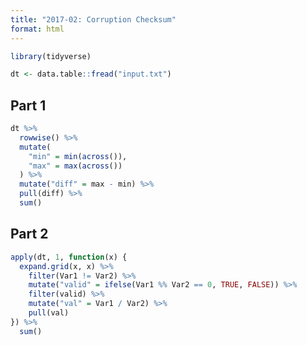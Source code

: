 ```yaml
---
title: "2017-02: Corruption Checksum"
format: html
---
```


```r
library(tidyverse)
```

```r
dt <- data.table::fread("input.txt")
```

## Part 1

```r
dt %>%
  rowwise() %>%
  mutate(
    "min" = min(across()),
    "max" = max(across())
  ) %>%
  mutate("diff" = max - min) %>%
  pull(diff) %>%
  sum()
```

## Part 2

```r
apply(dt, 1, function(x) {
  expand.grid(x, x) %>%
    filter(Var1 != Var2) %>%
    mutate("valid" = ifelse(Var1 %% Var2 == 0, TRUE, FALSE)) %>%
    filter(valid) %>%
    mutate("val" = Var1 / Var2) %>%
    pull(val)
}) %>%
  sum()
```

